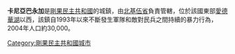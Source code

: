 {{Infobox settlement
<!-- See Template:Infobox settlement for additional fields and descriptions -->
| name                    = 卡尼亞巴永加
| native_name             = 
| native_name_lang        = <!-- ISO 639-2 code e.g. "fr" for French. If more than one, use {{lang}} instead -->
| settlement_type         = 
| image_skyline           = 
| image_alt               = 
| image_caption           = 
| image_flag              = 
| flag_alt                = 
| image_seal              = 
| seal_alt                = 
| image_shield            = 
| shield_alt              = 
| nickname                = 
| motto                   = 
| mottoeng                =
| image_map               = 
| map_alt                 = 
| map_caption             = 
| pushpin_map             = Democratic Republic of the Congo
| pushpin_label_position  = 
| pushpin_map_alt         = 
| pushpin_map_caption     = 
| latd  =   0.701992 |latNS  = S
| longd =  29.172564 |longEW = E
| coor_pinpoint           = 
| coordinates_type        = 
| coordinates_display     = inline,title
| coordinates_footnotes   = 
| subdivision_type        = 國家
| subdivision_name        = {{DRC}}
| subdivision_type1       = 省
| subdivision_name1       = [[北基伍省|北基伍省]]
| subdivision_type2       = 
| subdivision_name2       = 
| subdivision_type3       = 
| subdivision_name3       = 
| established_title       = 
| established_date        = 
| founder                 = 
| seat_type               = 
| seat                    = 
| government_footnotes    = 
| leader_party            = 
| leader_title            = 
| leader_name             = 
| unit_pref               = Metric<!-- or US or UK -->
| area_footnotes          = 
| area_total_km2          = 
| area_land_km2           = 
| area_water_km2          = 
| area_water_percent      = 
| area_note               = 
| elevation_footnotes     = 
| elevation_m             = 
| population_footnotes    = 
| population_total        = 
| population_as_of        = 
| population_density_km2  = 
| population_demonym      = 
| population_note         = 
| timezone1               = 
| utc_offset1             = 
| timezone1_DST           = 
| utc_offset1_DST         = 
| postal_code_type        = 
| postal_code             = 
| area_code_type          = 
| area_code               = 
| iso_code                = 
| website                 = <!-- {{URL|example.com}} -->
| footnotes               = 
}}

'''卡尼亞巴永加'''是[[剛果民主共和國|剛果民主共和國]]的城鎮，由[[北基伍省|北基伍省]]負責管轄，位於該國東部[[愛德華湖|愛德華湖]]以西，該鎮自1993年以來不斷發生軍隊和敵對民兵之間持續的暴力行為，2004年人口約30,000。

{{DRCongo-stub}}

[[Category:剛果民主共和國城市|Category:剛果民主共和國城市]]